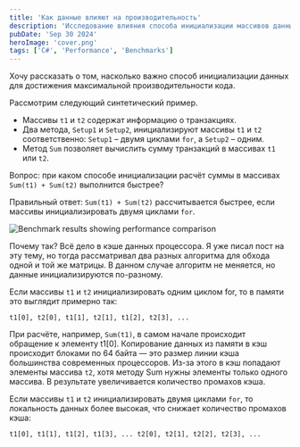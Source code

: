 ```yaml
---
title: 'Как данные влияют на производительность'
description: 'Исследование влияния способа инициализации массивов данных на производительность и работу с кэшем процессора'
pubDate: 'Sep 30 2024'
heroImage: 'cover.png'
tags: ['C#', 'Performance', 'Benchmarks']
---
```



Хочу рассказать о том, насколько важно способ инициализации данных для достижения максимальной производительности кода.

Рассмотрим следующий синтетический пример.

- Массивы `t1` и `t2` содержат информацию о транзакциях.
- Два метода, `Setup1` и `Setup2`, инициализируют массивы `t1` и `t2` соответственно: `Setup1` – двумя циклами `for`, а `Setup2` – одним.
- Метод `Sum` позволяет вычислить сумму транзакций в массивах `t1` или `t2`.

Вопрос: при каком способе инициализации расчёт суммы в массивах `Sum(t1) + Sum(t2)` выполнится быстрее?

Правильный ответ: `Sum(t1) + Sum(t2)` рассчитывается быстрее, если массивы инициализировать двумя циклами `for`.

<Image src={answer} alt="Benchmark results showing performance comparison" />

Почему так? Всё дело в кэше данных процессора. Я уже писал пост на эту тему, но тогда рассматривал два разных алгоритма для обхода одной и той же матрицы. В данном случае алгоритм не меняется, но данные инициализируются по-разному.

Если массивы `t1` и `t2` инициализировать одним циклом for, то в памяти это выглядит примерно так:

```
t1[0], t2[0], t1[1], t2[1], t1[2], t2[3], ...
```

При расчёте, например, `Sum(t1)`, в самом начале происходит обращение к элементу t1[0]. Копирование данных из памяти в кэш происходит блоками по 64 байта — это размер линии кэша большинства современных процессоров. Из-за этого в кэш попадают элементы массива `t2`, хотя методу Sum нужны элементы только одного массива. В результате увеличивается количество промахов кэша.

Если массивы `t1` и `t2` инициализировать двумя циклами `for`, то локальность данных более высокая, что снижает количество промахов кэша:

```
t1[0], t1[1], t1[2], t1[3], ... t2[0], t2[1], t2[2], t2[3], ...
```
